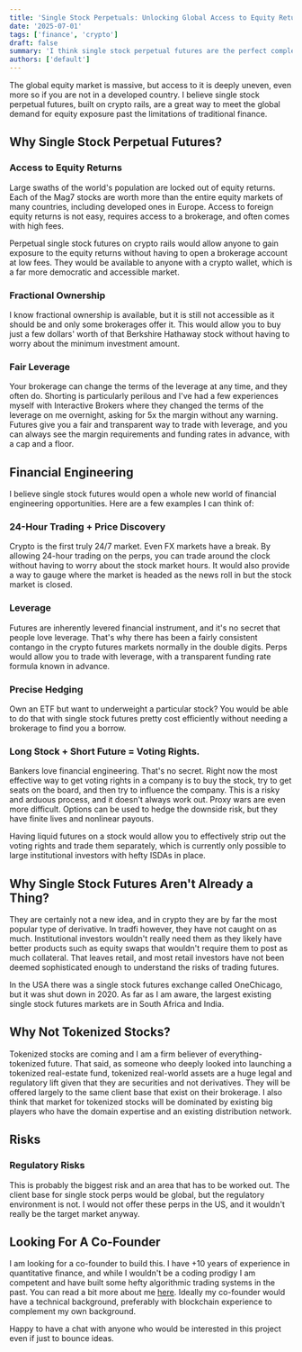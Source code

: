 ```yaml
---
title: 'Single Stock Perpetuals: Unlocking Global Access to Equity Returns (+ Looking For A Co-Founder)'
date: '2025-07-01'
tags: ['finance', 'crypto']
draft: false
summary: 'I think single stock perpetual futures are the perfect complement to tokenized stocks. I am looking for a co-founder to build this with.'
authors: ['default']
---
```


The global equity market is massive, but access to it is deeply uneven, even more so if you are not in a developed country.
I believe single stock perpetual futures, built on crypto rails, are a great way to meet the global demand for
equity exposure past the limitations of traditional finance.

## Why Single Stock Perpetual Futures?

### Access to Equity Returns

Large swaths of the world's population are locked out of equity returns. Each of the Mag7 stocks are worth more than the entire
equity markets of many countries, including developed ones in Europe. Access to foreign equity returns is not easy,
requires access to a brokerage, and often comes with high fees.

Perpetual single stock futures on crypto rails would allow anyone to gain exposure to the equity returns without having to open a brokerage account
at low fees. They would be available to anyone with a crypto wallet, which is a far more democratic and accessible market.

### Fractional Ownership

I know fractional ownership is available, but it is still not accessible as it should be and only some brokerages offer it. This would allow you
to buy just a few dollars' worth of that Berkshire Hathaway stock without having to worry about the minimum investment amount.

### Fair Leverage

Your brokerage can change the terms of the leverage at any time, and they often do. Shorting is particularly perilous and I've had a few
experiences myself with Interactive Brokers where they changed the terms of the leverage on me overnight, asking for 5x the margin without any warning.
Futures give you a fair and transparent way to trade with leverage, and you can always see the margin requirements and
funding rates in advance, with a cap and a floor.


## Financial Engineering

I believe single stock futures would open a whole new world of financial engineering opportunities. Here are a few examples I can think of:

### 24-Hour Trading + Price Discovery

Crypto is the first truly 24/7 market. Even FX markets have a break. By allowing 24-hour trading on the perps, you can trade
around the clock without having to worry about the stock market hours. It would also provide a way to gauge where the market is headed
as the news roll in but the stock market is closed.

### Leverage

Futures are inherently levered financial instrument, and it's no secret that people love leverage. That's why there has been a fairly consistent contango in the crypto futures markets normally
in the double digits. Perps would allow you to trade with leverage, with a transparent funding rate formula known in advance.

### Precise Hedging

Own an ETF but want to underweight a particular stock? You would be able to do that with single stock futures pretty cost efficiently without
needing a brokerage to find you a borrow.

### Long Stock + Short Future = Voting Rights.

Bankers love financial engineering. That's no secret. Right now the most effective way to get voting rights in a company is to buy the stock,
try to get seats on the board, and then try to influence the company. This is a risky and arduous process, and it doesn't always work out.
Proxy wars are even more difficult. Options can be used to hedge the downside risk, but they have finite lives and nonlinear payouts.

Having liquid futures on a stock would allow you to effectively strip out the voting rights and trade them separately, which is currently
only possible to large institutional investors with hefty ISDAs in place.

## Why Single Stock Futures Aren't Already a Thing?

They are certainly not a new idea, and in crypto they are by far the most popular type of derivative. In tradfi however, they have not caught on as much.
Institutional investors wouldn't really need them as they likely have better products such as equity swaps that wouldn't require them
to post as much collateral. That leaves retail, and most retail investors have not been deemed sophisticated enough to understand the risks of trading futures.

In the USA there was a single stock futures exchange called OneChicago, but it was shut down in 2020. As far as I am aware, the largest
existing single stock futures markets are in South Africa and India.

## Why Not Tokenized Stocks?

Tokenized stocks are coming and I am a firm believer of everything-tokenized future. That said, as someone who deeply looked into
launching a tokenized real-estate fund, tokenized real-world assets are a huge legal and regulatory lift given that they
are securities and not derivatives. They will be offered largely to the same client base that exist on their brokerage.
I also think that market for tokenized stocks will be dominated by existing big players
who have the domain expertise and an existing distribution network.

## Risks

### Regulatory Risks

This is probably the biggest risk and an area that has to be worked out. The client base for single stock perps would be global, but the regulatory environment is not.
I would not offer these perps in the US, and it wouldn't really be the target market anyway.

## Looking For A Co-Founder

I am looking for a co-founder to build this. I have +10 years of experience in quantitative finance, and while I wouldn't be a coding prodigy
I am competent and have built some hefty algorithmic trading systems in the past. You can read a bit more about me [here](https://kaveh.page/about).
Ideally my co-founder would have a technical background, preferably with blockchain experience to complement my own background.

Happy to have a chat with anyone who would be interested in this project even if just to bounce ideas.




